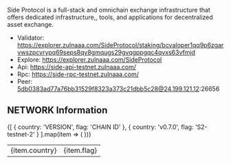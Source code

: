 

<ImageWithText 
  src="/logos/side-protocol.jpg" 
  alt="side protocol logo" 
  text="Side Protocol" 
/>

Side Protocol is a full-stack and omnichain exchange infrastructure that offers dedicated infrastructure,, tools, and applications for decentralized asset exchange.

- Validator: https://explorer.zulnaaa.com/SideProtocol/staking/bcvaloper1qq9p6zgarvwszpcvrypq69seps8qy8gmqugs29gvqgppgqc4qvxs63vfmjd
- Explore: https://explorer.zulnaaa.com/SideProtocol
- Api: https://side-api-testnet.zulnaaa.com/
- Rpc: https://side-rpc-testnet.zulnaaa.com/
- Peer: 5db0383ad77a76bb31529f8323a373c21dbb5c28@24.199.121.12:26656



## NETWORK Information
<table>
  <tbody>
    {[
      { country: 'VERSION', flag: 'CHAIN ID' },
      { country: 'v0.7.0', flag: 'S2-testnet-2' }
    ].map(item => (
      <tr key={item.country}>
        <td>{item.country}</td>
        <td>{item.flag}</td>
      </tr>
    ))}
  </tbody>
</table>

